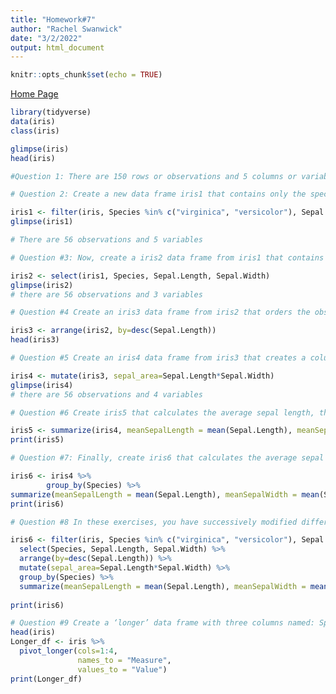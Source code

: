 ```yaml
---
title: "Homework#7"
author: "Rachel Swanwick"
date: "3/2/2022"
output: html_document
---
```


```r
knitr::opts_chunk$set(echo = TRUE)
```
[Home Page](index.html)
```r
library(tidyverse)
data(iris)
class(iris)

glimpse(iris)
head(iris)

#Question 1: There are 150 rows or observations and 5 columns or variables 
```
```r
# Question 2: Create a new data frame iris1 that contains only the species virginica and versicolor with sepal lengths longer than 6 cm and sepal widths longer than 2.5 cm. How many observations and variables are in the dataset?

iris1 <- filter(iris, Species %in% c("virginica", "versicolor"), Sepal.Length > 6, Sepal.Width > 2.5)
glimpse(iris1)

# There are 56 observations and 5 variables 
```
```r
# Question #3: Now, create a iris2 data frame from iris1 that contains only the columns for Species, Sepal.Length, and Sepal.Width. How many observations and variables are in the dataset?

iris2 <- select(iris1, Species, Sepal.Length, Sepal.Width)
glimpse(iris2)
# there are 56 observations and 3 variables 
```
```r
# Question #4 Create an iris3 data frame from iris2 that orders the observations from largest to smallest sepal length. Show the first 6 rows of this dataset.

iris3 <- arrange(iris2, by=desc(Sepal.Length))
head(iris3)
```
```r
# Question #5 Create an iris4 data frame from iris3 that creates a column with a sepal area (length * width) value for each observation. How many observations and variables are in the dataset?

iris4 <- mutate(iris3, sepal_area=Sepal.Length*Sepal.Width)
glimpse(iris4)
# there are 56 observations and 4 variables 
```
```r
# Question #6 Create iris5 that calculates the average sepal length, the average sepal width, and the sample size of the entire iris4 data frame and print iris5.

iris5 <- summarize(iris4, meanSepalLength = mean(Sepal.Length), meanSepalWidth = mean(Sepal.Width), N = n())
print(iris5)
```
```r
# Question #7: Finally, create iris6 that calculates the average sepal length, the average sepal width, and the sample size for each species of in the iris4 data frame and print iris6.

iris6 <- iris4 %>% 
        group_by(Species) %>%
summarize(meanSepalLength = mean(Sepal.Length), meanSepalWidth = mean(Sepal.Width), N = n())
print(iris6)
```
```r
# Question #8 In these exercises, you have successively modified different versions of the data frame iris1 iris1 iris3 iris4 iris5 iris6. At each stage, the output data frame from one operation serves as the input fro the next. A more efficient way to do this is to use the pipe operator %>% from the tidyr package. See if you can rework all of your previous statements into an extended piping operation that uses iris as the input and generates iris6 as the output.

iris6 <- filter(iris, Species %in% c("virginica", "versicolor"), Sepal.Length > 6, Sepal.Width > 2.5) %>%
  select(Species, Sepal.Length, Sepal.Width) %>%
  arrange(by=desc(Sepal.Length)) %>%
  mutate(sepal_area=Sepal.Length*Sepal.Width) %>%
  group_by(Species) %>%
  summarize(meanSepalLength = mean(Sepal.Length), meanSepalWidth = mean(Sepal.Width), N = n())
  
print(iris6)
```
```r
# Question #9 Create a ‘longer’ data frame with three columns named: Species, Measure, Value.
head(iris)
Longer_df <- iris %>%
  pivot_longer(cols=1:4, 
               names_to = "Measure", 
               values_to = "Value")
print(Longer_df)
```